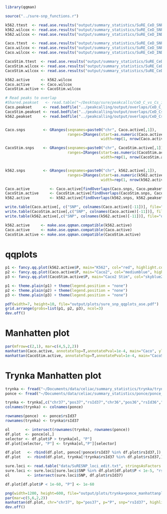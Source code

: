 ```r
library(qqman)

source("../sure-snp_functions.r")

k562.ttest  <- read.ase.results("output/summary_statistics/SuRE_CeD_SNP_K562_ttest_covar.assoc", qqman.compatible = F)
k562.wilcox <- read.ase.results("output/summary_statistics/SuRE_CeD_SNP_K562_wilcox.assoc", qqman.compatible = F)
k562.wilcox <- read.ase.results("output/summary_statistics/SuRE_CeD_INDEL_K562_wilcox.assoc", qqman.compatible = F)

Caco.ttest  <- read.ase.results("output/summary_statistics/SuRE_CeD_SNP_Caco_ttest_covar.assoc", qqman.compatible = F)
Caco.wilcox <- read.ase.results("output/summary_statistics/SuRE_CeD_SNP_Caco_wilcox.assoc", qqman.compatible = F)
Caco.wilcox <- read.ase.results("output/summary_statistics/SuRE_CeD_INDEL_Caco_wilcox.assoc", qqman.compatible = F)

CacoStim.ttest  <- read.ase.results("output/summary_statistics/SuRE_CeD_SNP_CacoStim_ttest_covar.assoc", qqman.compatible = F)
CacoStim.wilcox <- read.ase.results("output/summary_statistics/SuRE_CeD_SNP_CacoStim_wilcox.assoc", qqman.compatible = F)
CacoStim.wilcox <- read.ase.results("output/summary_statistics/SuRE_CeD_INDEL_CacoStim_wilcox.assoc", qqman.compatible = F)

k562.active     <- k562.wilcox
Caco.active     <- Caco.wilcox
CacoStim.active <- CacoStim.wilcox

# Read peaks to overlap
#Shared.peakset   <- read.table("~/Desktop/sure/peakcalls/CeD_C_vs_Cs_intersect_x3.bed")[,1:3]
Caco.peakset     <- read.bedfile("../peakcalling/output/overlaps/CeD_C_B1_vs_B2_x3.bed")$genomicRanges
CacoStim.peakset <- read.bedfile("../peakcalling/output/overlaps/CeD_Cs_B1_vs_B2_x3.bed")$genomicRanges
k562.peakset     <- read.bedfile("../peakcalling/output/overlaps/CeD_Cs_B1_vs_B2_x3.bed")$genomicRanges


Caco.snps        <- GRanges(seqnames=paste0("chr", Caco.active[,1]),
                            ranges=IRanges(start=as.numeric(Caco.active[,2]),
                                           width=rep(1, nrow(Caco.active))))

CacoStim.snps    <- GRanges(seqnames=paste0("chr", CacoStim.active[,1]),
                            ranges=IRanges(start=as.numeric(CacoStim.active[,2]),
                                           width=rep(1, nrow(CacoStim.active))))


k562.snps        <- GRanges(seqnames=paste0("chr", k562.active[,1]),
                            ranges=IRanges(start=as.numeric(k562.active[,2]),
                                           width=rep(1, nrow(k562.active))))

Caco.active         <- Caco.active[findOverlaps(Caco.snps, Caco.peakset)@from,]
CacoStim.active     <- CacoStim.active[findOverlaps(CacoStim.snps, CacoStim.peakset)@from,]
k562.active         <- k562.active[findOverlaps(k562.snps, k562.peakset)@from,]

write.table(Caco.active[, c("SNP", colnames(Caco.active)[-11])], file="output/summary_statistics/caco_ase_wilcox_overlapped_with_peaks_x3.assoc", quote=F, row.names=F, sep="\t")
write.table(CacoStim.active[,c("SNP", colnames(Caco.active)[-11])], file="output/summary_statistics/cacoStim_ase_wilcox_overlapped_with_peaks_x3.assoc", quote=F, row.names=F, sep="\t")
write.table(k562.active[,c("SNP", colnames(k562.active)[-11])], file="output/summary_statistics/k562_ase_wilcox_overlapped_with_peaks_x3.assoc", quote=F, row.names=F, sep="\t")

k562.active     <- make.ase.qqman.compatible(k562.active)
Caco.active     <- make.ase.qqman.compatible(Caco.active)
CacoStim.active <- make.ase.qqman.compatible(CacoStim.active)
```

# qqplots
```r
p1 <- fancy.qq.plot(k562.active$P, main="K562", col="red", highlight.col="darkorange") 
p2 <- fancy.qq.plot(Caco.active$P, main="Caco2", col="mediumblue", highlight.col="darkorange")
p3 <- fancy.qq.plot(CacoStim.active$P, main="Caco2 Stim", col="skyblue2", highlight.col="darkorange")

p1 <- theme.plain(p1) + theme(legend.position = "none")
p2 <- theme.plain(p2) + theme(legend.position = "none")
p3 <- theme.plain(p3) + theme(legend.position = "none")

pdf(width=7, height=10, file="output/plots/sure_snp_qqplots_ase.pdf")
grid.arrange(grobs=list(p1, p2, p3), ncol=3)
dev.off()
```

# Manhatten plot
```r
par(mfrow=c(2,1), mar=c(4,5,2,2))
manhattan(Caco.active, annotateTop=T,annotatePval=1e-4, main="Caco", ylim=c(0,9), suggestiveline =4)
manhattan(CacoStim.active, annotateTop=T,annotatePval=1e-4, main="CacoStim", ylim=c(0,9), suggestiveline =4)
```

# Trynka Manhatten plot
```r
trynka <- fread("~/Documents/data/celiac/summary_statistics/trynka/trynka_summary_stats_b37.mlma", data.table=F)
ponce <- fread("~/Documents/data/celiac/summary_statistics/ponce/ponce_summary_stats_b37.txt", data.table=F)

trynka <- trynka[,c("chr37","pos37","rsId37","chr36","pos36","rsId36","A1","A2","beta","pvalue")]
colnames(trynka) <- colnames(ponce)

rownames(ponce)  <- ponce$rsId37
rownames(trynka) <- trynka$rsId37

ol       <- intersect(rownames(trynka), rownames(ponce))
df.plot  <- ponce[ol,]
selector <- df.plot$P > trynka[ol, "P"]
df.plot[selector, "P"] <- trynka[ol,"P"][selector]

df.plot   <- rbind(df.plot, ponce[!ponce$rsId37 %in% df.plot$rsId37,])
df.plot   <- rbind(df.plot, trynka[!trynka$rsId37 %in% df.plot$rsId37,])

sure.loci <- read.table("data/SuRESNP_loci_edit.txt", stringsAsFactors = F, header=T)
sure.loci <- sure.loci[sure.loci$SNP %in% df.plot[df.plot$P < 1e-5, "rsId37"],]
ol        <- intersect(sure.loci$SNP, df.plot$rsId37)

df.plot[df.plot$P < 1e-60, "P"] <- 1e-60

png(width=1200, height=600, file="output/plots/trynka+ponce_manhattanplot.png")
par(mar=c(5,6,2,2))
manhattan(df.plot, chr="chr37", bp="pos37", p="P", snp="rsId37", highlight = ol, cex=2, cex.lab=2, cex.axis=2, col=c("darkgrey", "lightgrey"), col.highlight = "blue", ylim=c(0,62), ylab="-log10(p)")
dev.off()

```


```r

```

